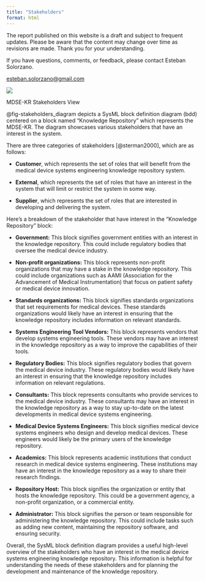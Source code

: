 ```yaml
---
title: "Stakeholders"
format: html
---
```


::: {.callout-caution}
The report published on this website is a draft and subject to frequent updates. Please be aware that the content may change over time as revisions are made. Thank you for your understanding.
:::

::: {.callout-tip}
If you have questions, comments, or feedback, please contact Esteban Solorzano.

[esteban.solorzano@gmail.com](esteban.solorzano@gmail.com)
:::

```{=html}
<!-- 

Make a digram of the stakeholders. Use as references the stakeholders viewpoint from the book on Systems Engineering dymistified.

Stakeholders:

Medical Device Systems Engineer
Repository administrator
Standards
Academics
Regulatory Bodies

The medical device systems engineer can be both a customer and a source (SME for content creation for the repository)

-->
```
::: {#fig-stakeholders_diagram}
![](images/paste-17.png)

MDSE-KR Stakeholders View 
:::

@fig-stakeholders_diagram depicts a SysML block definition diagram (bdd) centered on a block named “Knowledge Repository” which represents the MDSE-KR. The diagram showcases various stakeholders that have an interest in the system.

There are three categories of stakeholders [@sterman2000], which are as follows:

-   **Customer**, which represents the set of roles that will benefit from the medical device systems engineering knowledge repository system.

-   **External**, which represents the set of roles that have an interest in the system that will limit or restrict the system in some way.

-   **Supplier**, which represents the set of roles that are interested in developing and delivering the system.

Here's a breakdown of the stakeholder that have interest in the “Knowledge Repository” block:

-   **Government:** This block signifies government entities with an interest in the knowledge repository. This could include regulatory bodies that oversee the medical device industry.

-   **Non-profit organizations:** This block represents non-profit organizations that may have a stake in the knowledge repository. This could include organizations such as AAMI (Association for the Advancement of Medical Instrumentation) that focus on patient safety or medical device innovation.

-   **Standards organizations:** This block signifies standards organizations that set requirements for medical devices. These standards organizations would likely have an interest in ensuring that the knowledge repository includes information on relevant standards.

-   **Systems Engineering Tool Vendors:** This block represents vendors that develop systems engineering tools. These vendors may have an interest in the knowledge repository as a way to improve the capabilities of their tools.

-   **Regulatory Bodies:** This block signifies regulatory bodies that govern the medical device industry. These regulatory bodies would likely have an interest in ensuring that the knowledge repository includes information on relevant regulations.

-   **Consultants:** This block represents consultants who provide services to the medical device industry. These consultants may have an interest in the knowledge repository as a way to stay up-to-date on the latest developments in medical device systems engineering.

-   **Medical Device Systems Engineers:** This block signifies medical device systems engineers who design and develop medical devices. These engineers would likely be the primary users of the knowledge repository.

-   **Academics:** This block represents academic institutions that conduct research in medical device systems engineering. These institutions may have an interest in the knowledge repository as a way to share their research findings.

-   **Repository Host:** This block signifies the organization or entity that hosts the knowledge repository. This could be a government agency, a non-profit organization, or a commercial entity.

-   **Administrator:** This block signifies the person or team responsible for administering the knowledge repository. This could include tasks such as adding new content, maintaining the repository software, and ensuring security.

Overall, the SysML block definition diagram provides a useful high-level overview of the stakeholders who have an interest in the medical device systems engineering knowledge repository. This information is helpful for understanding the needs of these stakeholders and for planning the development and maintenance of the knowledge repository.

```{=html}
<!--

Some additional insights that can be gleaned from the diagram:

-   The fact that the “Knowledge Repository” block is located in the center of the diagram suggests that it is a central resource that is important to all of the stakeholders.

-   The lines connecting the stakeholder blocks to the “Knowledge Repository” block indicate that all of the stakeholders have a two-way relationship with the repository. In other words, the stakeholders can both access information from the repository and contribute information to the repository.

-->
```